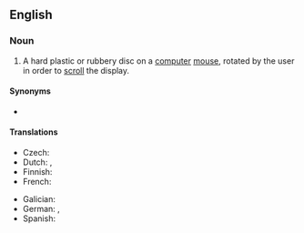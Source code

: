 {{also|mouse-wheel}}
==English==
{{wikipedia|Scroll wheel}}

===Noun===
{{en-noun}}

# {{lb|en|computing}} A hard plastic or rubbery disc on a [[computer]] [[mouse]], rotated by the user in order to [[scroll]] the display.

====Synonyms====
* {{l|en|scroll wheel}}

====Translations====
{{trans-top|disc used for scrolling}}
* Czech: {{t|cs|skrolovací kolečko|n}}
* Dutch: {{t+|nl|muiswieltje|n}}, {{t|nl|scrollwieltje|n}}
* Finnish: {{t|fi|hiiren rulla}}
* French: {{t|fr|molette de souris|f}}
{{trans-mid}}
* Galician: {{t|gl|roda do rato|f}}
* German: {{t|de|Mausrad|n}}, {{t|de|Scrollrad|n}}
* Spanish: {{t|es|rueda del ratón}}
{{trans-bottom}}